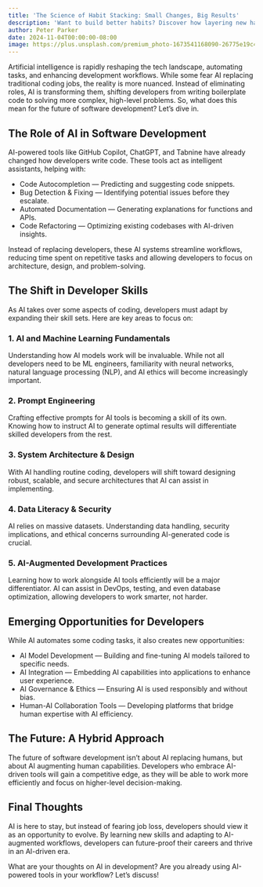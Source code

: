 ```yaml
---
title: 'The Science of Habit Stacking: Small Changes, Big Results'
description: 'Want to build better habits? Discover how layering new habits onto existing routines can lead to long-term success.'
author: Peter Parker
date: 2024-11-04T00:00:00-08:00
image: https://plus.unsplash.com/premium_photo-1673541168090-26775e19c437?w=500&auto=format&fit=crop&q=60&ixlib=rb-4.0.3&ixid=M3wxMjA3fDB8MHxzZWFyY2h8NjV8fGJsYWNrJTIwYW5kJTIwd2hpdGV8ZW58MHx8MHx8fDA%3D
---
```


Artificial intelligence is rapidly reshaping the tech landscape, automating tasks, and enhancing development workflows. While some fear AI replacing traditional coding jobs, the reality is more nuanced. Instead of eliminating roles, AI is transforming them, shifting developers from writing boilerplate code to solving more complex, high-level problems. So, what does this mean for the future of software development? Let’s dive in.

## The Role of AI in Software Development

AI-powered tools like GitHub Copilot, ChatGPT, and Tabnine have already changed how developers write code. These tools act as intelligent assistants, helping with:

- Code Autocompletion — Predicting and suggesting code snippets.
- Bug Detection & Fixing — Identifying potential issues before they escalate.
- Automated Documentation — Generating explanations for functions and APIs.
- Code Refactoring — Optimizing existing codebases with AI-driven insights.

Instead of replacing developers, these AI systems streamline workflows, reducing time spent on repetitive tasks and allowing developers to focus on architecture, design, and problem-solving.

## The Shift in Developer Skills

As AI takes over some aspects of coding, developers must adapt by expanding their skill sets. Here are key areas to focus on:

### 1. AI and Machine Learning Fundamentals

Understanding how AI models work will be invaluable. While not all developers need to be ML engineers, familiarity with neural networks, natural language processing (NLP), and AI ethics will become increasingly important.

### 2. Prompt Engineering

Crafting effective prompts for AI tools is becoming a skill of its own. Knowing how to instruct AI to generate optimal results will differentiate skilled developers from the rest.

### 3. System Architecture & Design

With AI handling routine coding, developers will shift toward designing robust, scalable, and secure architectures that AI can assist in implementing.

### 4. Data Literacy & Security

AI relies on massive datasets. Understanding data handling, security implications, and ethical concerns surrounding AI-generated code is crucial.

### 5. AI-Augmented Development Practices

Learning how to work alongside AI tools efficiently will be a major differentiator. AI can assist in DevOps, testing, and even database optimization, allowing developers to work smarter, not harder.

## Emerging Opportunities for Developers

While AI automates some coding tasks, it also creates new opportunities:

- AI Model Development — Building and fine-tuning AI models tailored to specific needs.
- AI Integration — Embedding AI capabilities into applications to enhance user experience.
- AI Governance & Ethics — Ensuring AI is used responsibly and without bias.
- Human-AI Collaboration Tools — Developing platforms that bridge human expertise with AI efficiency.

## The Future: A Hybrid Approach

The future of software development isn’t about AI replacing humans, but about AI augmenting human capabilities. Developers who embrace AI-driven tools will gain a competitive edge, as they will be able to work more efficiently and focus on higher-level decision-making.

## Final Thoughts

AI is here to stay, but instead of fearing job loss, developers should view it as an opportunity to evolve. By learning new skills and adapting to AI-augmented workflows, developers can future-proof their careers and thrive in an AI-driven era.

What are your thoughts on AI in development? Are you already using AI-powered tools in your workflow? Let’s discuss!
